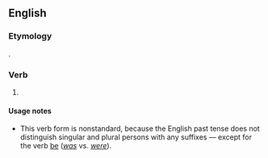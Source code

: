 ==English==

===Etymology===
{{suffix|might|eth|lang=en}}.

===Verb===
{{head|en|verb form|cat2=verb simple past forms|cat3=third-person singular forms}}

# {{context|archaic|nonstandard|lang=en}} {{form of|third-person singular simple past|may|lang=en}}

====Usage notes====
* This verb form is nonstandard, because the English past tense does not distinguish singular and plural persons with any suffixes &mdash; except for the verb [[be]] (''[[was]]'' vs. ''[[were]]'').